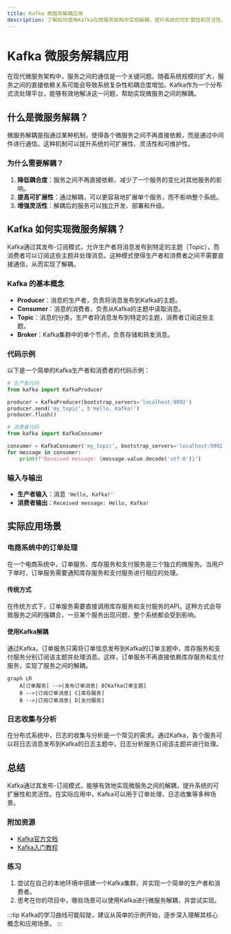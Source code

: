 ```yaml
---
title: Kafka 微服务解耦应用
description: 了解如何使用Kafka在微服务架构中实现解耦，提升系统的可扩展性和灵活性。
---
```


# Kafka 微服务解耦应用

在现代微服务架构中，服务之间的通信是一个关键问题。随着系统规模的扩大，服务之间的直接依赖关系可能会导致系统复杂性和耦合度增加。Kafka作为一个分布式流处理平台，能够有效地解决这一问题，帮助实现微服务之间的解耦。

## 什么是微服务解耦？

微服务解耦是指通过某种机制，使得各个微服务之间不再直接依赖，而是通过中间件进行通信。这种机制可以提升系统的可扩展性、灵活性和可维护性。

### 为什么需要解耦？

1. **降低耦合度**：服务之间不再直接依赖，减少了一个服务的变化对其他服务的影响。
2. **提高可扩展性**：通过解耦，可以更容易地扩展单个服务，而不影响整个系统。
3. **增强灵活性**：解耦后的服务可以独立开发、部署和升级。

## Kafka 如何实现微服务解耦？

Kafka通过其发布-订阅模式，允许生产者将消息发布到特定的主题（Topic），而消费者可以订阅这些主题并处理消息。这种模式使得生产者和消费者之间不需要直接通信，从而实现了解耦。

### Kafka 的基本概念

- **Producer**：消息的生产者，负责将消息发布到Kafka的主题。
- **Consumer**：消息的消费者，负责从Kafka的主题中读取消息。
- **Topic**：消息的分类，生产者将消息发布到特定的主题，消费者订阅这些主题。
- **Broker**：Kafka集群中的单个节点，负责存储和转发消息。

### 代码示例

以下是一个简单的Kafka生产者和消费者的代码示例：

```python
# 生产者代码
from kafka import KafkaProducer

producer = KafkaProducer(bootstrap_servers='localhost:9092')
producer.send('my_topic', b'Hello, Kafka!')
producer.flush()

# 消费者代码
from kafka import KafkaConsumer

consumer = KafkaConsumer('my_topic', bootstrap_servers='localhost:9092')
for message in consumer:
    print(f"Received message: {message.value.decode('utf-8')}")
```

### 输入与输出

- **生产者输入**：消息 `'Hello, Kafka!'`
- **消费者输出**：`Received message: Hello, Kafka!`

## 实际应用场景

### 电商系统中的订单处理

在一个电商系统中，订单服务、库存服务和支付服务是三个独立的微服务。当用户下单时，订单服务需要通知库存服务和支付服务进行相应的处理。

#### 传统方式

在传统方式下，订单服务需要直接调用库存服务和支付服务的API。这种方式会导致服务之间的强耦合，一旦某个服务出现问题，整个系统都会受到影响。

#### 使用Kafka解耦

通过Kafka，订单服务只需将订单信息发布到Kafka的订单主题中，库存服务和支付服务分别订阅该主题并处理消息。这样，订单服务不再直接依赖库存服务和支付服务，实现了服务之间的解耦。

```mermaid
graph LR
    A[订单服务] -->|发布订单消息| B[Kafka订单主题]
    B -->|订阅订单消息| C[库存服务]
    B -->|订阅订单消息| D[支付服务]
```

### 日志收集与分析

在分布式系统中，日志的收集与分析是一个常见的需求。通过Kafka，各个服务可以将日志消息发布到Kafka的日志主题中，日志分析服务订阅该主题并进行处理。

## 总结

Kafka通过其发布-订阅模式，能够有效地实现微服务之间的解耦，提升系统的可扩展性和灵活性。在实际应用中，Kafka可以用于订单处理、日志收集等多种场景。

### 附加资源

- [Kafka官方文档](https://kafka.apache.org/documentation/)
- [Kafka入门教程](https://www.tutorialspoint.com/apache_kafka/index.htm)

### 练习

1. 尝试在自己的本地环境中搭建一个Kafka集群，并实现一个简单的生产者和消费者。
2. 思考在你的项目中，哪些场景可以使用Kafka进行微服务解耦，并尝试实现。

:::tip
Kafka的学习曲线可能较陡，建议从简单的示例开始，逐步深入理解其核心概念和应用场景。
:::